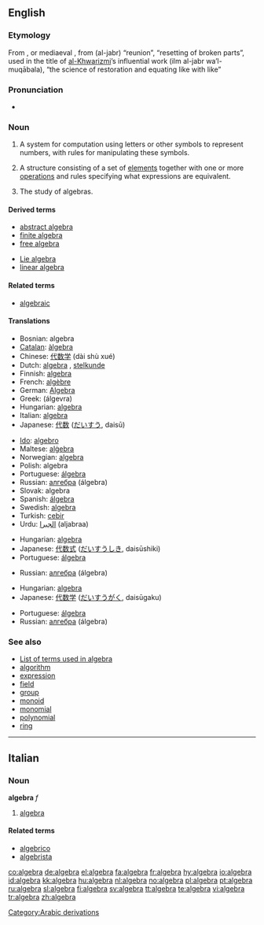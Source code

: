 {{see|Algebra|álgebra|àlgebra}}
==English==

===Etymology===
From {{It.}}, {{Sp.}} or mediaeval {{L.}}, from {{Arab.}} {{ARchar|[[جبر|الجبر]]}} (al-jabr) “reunion”, “resetting of broken parts”, used in the title of [[w:Al-Khwarizmi|al-Khwarizmi]]’s influential work {{ARchar|علم الجبر والمقابلة}} (ilm al-jabr wa’l-muqābala), “the science of restoration and equating like with like”

===Pronunciation===
*{{audio|en-us-algebra.ogg|Audio (US)}}

===Noun===
{{wikipedia}}
{{en-noun|s|-}}

# {{math}} {{uncountable}} A system for computation using letters or other symbols to represent numbers, with rules for manipulating these symbols.
# {{algebra}} A structure consisting of a set of [[element]]s together with one or more [[operations]] and rules specifying what expressions are equivalent.
# {{algebra}} {{uncountable}} The study of algebras.

====Derived terms====
{{top}}
*[[abstract algebra]]
*[[finite algebra]]
*[[free algebra]]
{{mid}}
*[[Lie algebra]]
*[[linear algebra]]
{{bottom}}

====Related terms====
*[[algebraic]]

====Translations====
{{trans-top|system for computation using letters or other symbols}}
*Bosnian: algebra {{f}}
*[[Catalan]]: [[àlgebra]] {{f}}
*Chinese: [[代数学]] (dài shù xué)
*Dutch: [[algebra#Dutch|algebra]] {{m}}, [[stelkunde]] {{f}}
*Finnish: [[#Finnish|algebra]]
*French: [[algèbre]] {{f}}
*German: [[Algebra]] {{f}}
*Greek: {{t|el|άλγεβρα|f|}} (álgevra)
*Hungarian: [[#Hungarian|algebra]]
*Italian: [[#Italian|algebra]] {{f}}
*Japanese: [[代数]] ([[だいすう]], daisū)
{{trans-mid}}
*[[Ido]]: [[algebro]]
*Maltese: [[alġebra]]
*Norwegian: [[#Norwegian|algebra]]
*Polish: algebra {{f}}
*Portuguese: [[álgebra]] {{f}}
*Russian: [[алгебра]] (álgebra) {{f}}
*Slovak: algebra {{f}}
*Spanish: [[álgebra]] {{f}}
*Swedish: [[#Swedish|algebra]] {{c}}
*Turkish: [[cebir]]
*Urdu: [[الجبرا]] (aljabraa) {{m}}
{{trans-bottom}}

{{trans-top|structure}}
*Hungarian: [[#Hungarian|algebra]]
*Japanese: [[代数式]] ([[だいすうしき]], daisūshiki)
*Portuguese: [[álgebra]] {{f}}
{{trans-mid}}
*Russian: [[алгебра]] (álgebra) {{f}}
{{trans-bottom}}

{{trans-top|study}}
*Hungarian: [[#Hungarian|algebra]]
*Japanese: [[代数学]] ([[だいすうがく]], daisūgaku)
{{trans-mid}}
*Portuguese: [[álgebra]] {{f}}
*Russian: [[алгебра]] (álgebra) {{f}}
{{trans-bottom}}

===See also===
*[[:Category:Algebra|List of terms used in algebra]]
*[[algorithm]]
*[[expression]]
*[[field]]
*[[group]]
*[[monoid]]
*[[monomial]]
*[[polynomial]]
*[[ring]]

[[Category:Arabic derivations]]

----

==Italian==

===Noun===
'''algebra''' ''f''

# [[algebra#English|algebra]]

====Related terms====
*[[algebrico]]
*[[algebrista]]

[[co:algebra]]
[[de:algebra]]
[[el:algebra]]
[[fa:algebra]]
[[fr:algebra]]
[[hy:algebra]]
[[io:algebra]]
[[id:algebra]]
[[kk:algebra]]
[[hu:algebra]]
[[nl:algebra]]
[[no:algebra]]
[[pl:algebra]]
[[pt:algebra]]
[[ru:algebra]]
[[sl:algebra]]
[[fi:algebra]]
[[sv:algebra]]
[[tt:algebra]]
[[te:algebra]]
[[vi:algebra]]
[[tr:algebra]]
[[zh:algebra]]